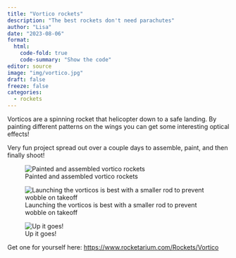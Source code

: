 ```yaml
---
title: "Vortico rockets"
description: "The best rockets don't need parachutes"
author: "Lisa"
date: "2023-08-06"
format:
  html:
    code-fold: true
    code-summary: "Show the code"
editor: source
image: "img/vortico.jpg"
draft: false
freeze: false
categories:
  - rockets
---
```


Vorticos are a spinning rocket that helicopter down to a safe landing. By painting different patterns on the wings you can get some interesting optical effects! 

Very fun project spread out over a couple days to assemble, paint, and then finally shoot!

![Painted and assembled vortico rockets](img/vortico.jpg)

![Launching the vorticos is best with a smaller rod to prevent wobble on takeoff](img/vortico 2.jpg)


![Up it goes!](img/vortico 3.jpg)

Get one for yourself here: <https://www.rocketarium.com/Rockets/Vortico> 
